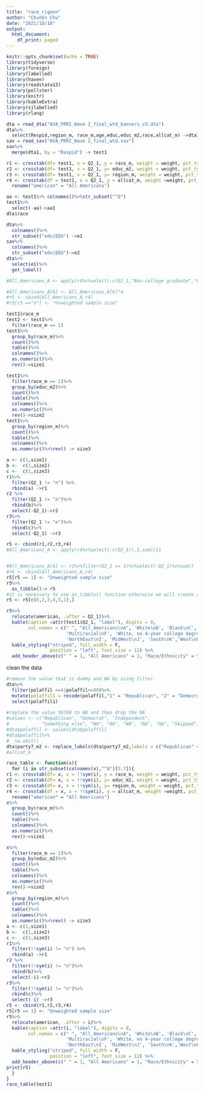 ---
title: "race_rigeon"
author: "ChunEn Chu"
date: "2021/10/18"
output:
  html_document:
    df_print: paged
---

```{r setup, include=FALSE}
knitr::opts_chunk$set(echo = TRUE)
library(tidyverse)
library(foreign)
library(labelled)
library(haven)
library(readstata13)
library(pollster)
library(knitr)
library(kableExtra)
library(sjlabelled)
library(rlang)
```

```{r}
dta = read_dta("AVA_PRRI_Wave 2_final_wtd_banners_v3.dta")
dta%>%
  select(Respid,region_m, race_m,age,educ,educ_m2,race,allcat_m) ->dta1
sav = read_sav("AVA_PRRI_Wave 2_final_wtd.sav")
sav%>%
  merge(dta1, by = "Respid") -> test1
```

```{r}
r1 <- crosstab(df= test1, x = Q2_1, y = race_m, weight = weight, pct_type = "column")
r2 <- crosstab(df= test1, x = Q2_1, y= educ_m2, weight = weight, pct_type = "column")
r3 <- crosstab(df= test1, x = Q2_1, y= region_m, weight = weight, pct_type = "column")
r4 <- crosstab(df = test1, x = Q2_1, y = allcat_m, weight =weight, pct_type = "column" )%>%select(-Q2_1)%>%
  rename("american" = "All Americans")

```

```{r}
aa <- test1%>% colnames()%>%str_subset("^Q")
test1%>%
  select(-aa)->aa1
dta$race
```

```{r}
dta%>%
  colnames()%>%
  str_subset("edu|EDU") ->e1
sav%>%
  colnames()%>%
  str_subset("edu|EDU")->e2
dta%>%
  select(e1)%>%
  get_label()
```


```{r}
#All_Americans_A <- apply(r4%>%select(-c(Q2_1,"Non-college graduate","College Graduate")),1,sum)/8

#All_Americans_A[6] <- All_Americans_A[6]*4
#r5 <- cbind(All_Americans_A,r4)
#r5[r5 =="n"] <- "Unweighted sample size"
```

```{r}
test1$race_m
test2 <- test1%>%
  filter(race_m == 1)
test1%>%
  group_by(race_m)%>%
  count()%>%
  table()%>%
  colnames()%>%
  as.numeric()%>%
  rev()->size1

test1%>%
  filter(race_m == 1)%>%
  group_by(educ_m2)%>%
  count()%>%
  table()%>%
  colnames()%>%
  as.numeric()%>%
  rev()->size2
test1%>%
  group_by(region_m)%>%
  count()%>%
  table()%>%
  colnames()%>%
  as.numeric()%>%rev() -> size3
```

```{r}
a <- c(1,size1)
b <-  c(1,size2)
c <-  c(1,size3)
r1%>%
  filter(Q2_1 != "n") %>%
  rbind(a) ->r1
r2 %>%
  filter(Q2_1 != "n")%>%
  rbind(b)%>%
  select(-Q2_1)->r2
r3%>%
  filter(Q2_1 != "n")%>%
  rbind(c)%>%
  select(-Q2_1) ->r3
```

```{r}
r5 <- cbind(r1,r2,r3,r4)
#All_Americans_A <- apply(r4%>%select(-c(Q2_1)),1,sum)/11


#All_Americans_A[6] <- r1%>%filter(Q2_1 == 1)%>%select(-Q2_1)%>%sum()
#r6 <- cbind(All_Americans_A,r4)
r5[r5 == 1] <- "Unweighted sample size"
r5%>%
  as_tibble()-> r5
#it is necessary to use as_tibble() function otherwise we will create a non exsist column for the re-order
r5 <- r5[c(6,2,3,4,5,1),]

r5%>%
  relocate(american, .after = Q2_1)%>%
  kable(caption =attr(test1$Q2_1, "label"), digits = 0, 
        col.names = c(" ", "All_Americans\nA", 'White\nB', 'Black\nC', 'Hispanic\nD', 'Other\nE',
                      'Multiracial\nF', 'White, no 4-year college degree\nG', 'White, 4- year college degree +\nH',
                      'NorthEast\nI', 'MidWest\nJ', 'South\nK','West\nL')) %>%
  kable_styling("striped", full_width = F,
                position = "left", font_size = 12) %>%
  add_header_above(c(" " = 1, "All Americans" = 1, "Race/Ethnicity" = 5, "White education" = 2, "Region" = 4))
```



clean the data
```{r}
#remove the value that is dummy and NA by using filter
dta%>%
  filter(polaffil <=4|polaffil>=99)%>%
  mutate(polaffil1 = recode(polaffil,"1" = "Republican", "2" = "Democrat", "3" = "Independent", "4" = "Something else", "99" = "Skipped"))%>%
  select(polaffil1)
         
#replace the value 56789 to NA and then drop the NA
#values <- c("Republican", "Democrat", "Independent",
#            "Something else", "NA", "NA", "NA", "NA", "NA", "Skipped")
#dta$polaffil <- values[dta$polaffil]
#dta$polaffil%>%
#  na.omit()
dta$party7_m2 <- replace_labels(dta$party7_m2,labels = c("Republican" = 1,"Republican" = 2,"Republican" = 3, "Independent" = 4, "Democrat" = 5, "Democrat" = 6, "Democrat" = 7))
#allcat_m
```

```{r}
race_table <- function(x){
  for (i in str_subset(colnames(x),"^Q")[5:7]){
r1 <- crosstab(df= x, x = !!sym(i), y = race_m, weight = weight, pct_type = "column")
r2 <- crosstab(df= x, x = !!sym(i), y= educ_m2, weight = weight, pct_type = "column")
r3 <- crosstab(df= x, x = !!sym(i), y= region_m, weight = weight, pct_type = "column")
r4 <- crosstab(df = x, x = !!sym(i), y = allcat_m, weight =weight, pct_type = "column" )%>%select("All Americans")%>%
  rename("american" = "All Americans")
x%>%
  group_by(race_m)%>%
  count()%>%
  table()%>%
  colnames()%>%
  as.numeric()%>%
  rev()->size1

x%>%
  filter(race_m == 1)%>%
  group_by(educ_m2)%>%
  count()%>%
  table()%>%
  colnames()%>%
  as.numeric()%>%
  rev()->size2
x%>%
  group_by(region_m)%>%
  count()%>%
  table()%>%
  colnames()%>%
  as.numeric()%>%rev() -> size3
a <- c(1,size1)
b <-  c(1,size2)
c <-  c(1,size3)
r1%>%
  filter(!!sym(i) != "n") %>%
  rbind(a) ->r1
r2 %>%
  filter(!!sym(i) != "n")%>%
  rbind(b)%>%
  select(-i)->r2
r3%>%
  filter(!!sym(i) != "n")%>%
  rbind(c)%>%
  select(-i) ->r3
r5 <- cbind(r1,r2,r3,r4)
r5[r5 == 1] <- "Unweighted sample size"
r5%>%
  relocate(american, .after = i)%>%
  kable(caption =attr(i, "label"), digits = 0, 
        col.names = c(" ", "All_Americans\nA", 'White\nB', 'Black\nC', 'Hispanic\nD', 'Other\nE',
                      'Multiracial\nF', 'White, no 4-year college degree\nG', 'White, 4- year college degree +\nH',
                      'NorthEast\nI', 'MidWest\nJ', 'South\nK','West\nL')) %>%
  kable_styling("striped", full_width = F,
                position = "left", font_size = 12) %>%
  add_header_above(c(" " = 1, "All Americans" = 1, "Race/Ethnicity" = 5, "White education" = 2, "Region" = 4))-> r5
print(r5)
  }
}
race_table(test1)
```

